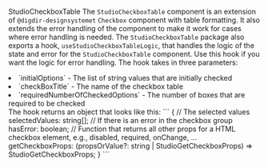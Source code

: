
<Meta of={StudioCheckboxTableStories} />

<StudioHeading level={1}>StudioCheckboxTable</StudioHeading>
<StudioParagraph>
  The `StudioCheckboxTable` component is an extension of `@digdir-designsystemet` `Checkbox`
  component with table formatting. It also extends the error handling of the component to make it
  work for cases where error handling is needed.
</StudioParagraph>
<StudioParagraph>
  The `StudioCheckboxTable` package also exports a hook, `useStudioCheckboxTableLogic`, that handles
  the logic of the state and error for the `StudioCheckboxTable` component. Use this hook if you
  want the logic for error handling. The hook takes in three parameters:
  <li>`initialOptions` - The list of string values that are initially checked</li>
  <li>`checkBoxTitle` - The name of the checkbox table</li>
  <li>`requiredNumberOfCheckedOptions` - The number of boxes that are required to be checked</li>
</StudioParagraph>
<StudioParagraph>
  The hook returns an object that looks like this:
  ```
  {
    // The selected values
    selectedValues: string[];
    // If there is an error in the checkbox group
    hasError: boolean;
    // Function that returns all other props for a HTML checkbox element, e.g., disabled, required, onChange, ...
    getCheckboxProps: (propsOrValue?: string | StudioGetCheckboxProps) => StudioGetCheckboxProps;
  }
```
</StudioParagraph>

<Canvas of={StudioCheckboxTableStories.Preview} />
